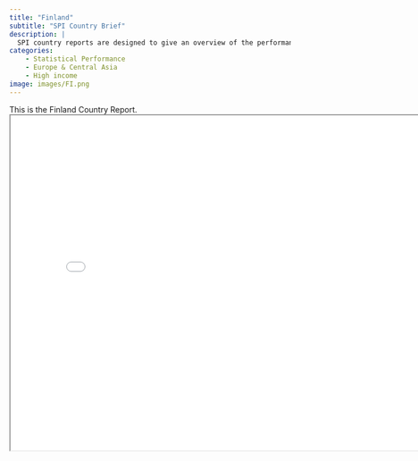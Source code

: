 ```yaml
---
title: "Finland"
subtitle: "SPI Country Brief"
description: |
  SPI country reports are designed to give an overview of the performance of Finland.
categories:
    - Statistical Performance
    - Europe & Central Asia
    - High income
image: images/FI.png
---
```


This is the Finland Country Report.
<iframe src="charts/Finland_chart.html" width="800" height="600"></iframe>

